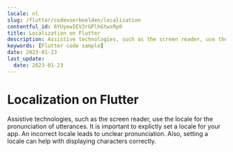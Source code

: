 ```yaml
---
locale: nl
slug: /flutter/codevoorbeelden/localization
contentful_id: 6YUyewIEV3rGPlhGtwxRp0
title: Localization on Flutter
description: Assistive technologies, such as the screen reader, use the locale for the pronunciation of utterances.
keywords: [Flutter code sample]
date: 2023-01-23
last_update:
  date: 2023-01-23
---
```


# Localization on Flutter

Assistive technologies, such as the screen reader, use the locale for the pronunciation of utterances. It is important to explictly set a locale for your app. An incorrect locale leads to unclear pronunciation. Also, setting a locale can help with displaying characters correctly.

<CodeSample id="text-localization" locale="nl" platform="flutter"/>
